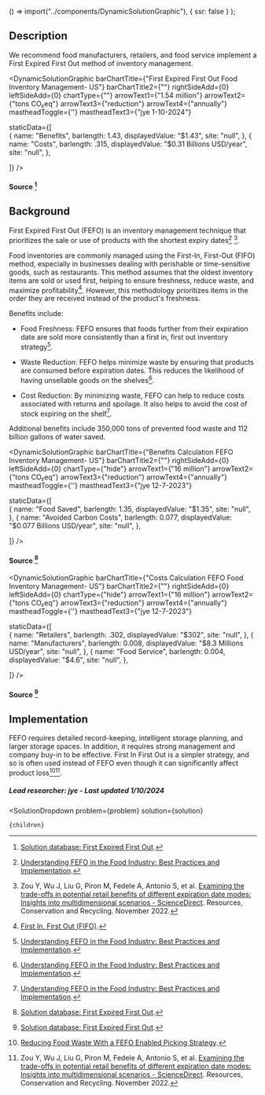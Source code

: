 



  () => import("../components/DynamicSolutionGraphic"),
  { ssr: false }
);




## Description
We recommend food manufacturers, retailers, and food service implement a First Expired First Out method of inventory management.

<DynamicSolutionGraphic
  barChartTitle={"First Expired First Out Food Inventory Management- US"}
  barChartTitle2={""}
  rightSideAdd={0}
  leftSideAdd={0}
  chartType={""}
  arrowText1={"1.54 million"}
  arrowText2={"tons CO₂eq"}
  arrowText3={"reduction"}
  arrowText4={"annually"}
  mastheadToggle={''}
  mastheadText3={"jye 1-10-2024"}
 
 
  staticData={[  
     {
      name: "Benefits",
      barlength: 1.43,
      displayedValue: "$1.43",
      site: "null",
    },
    {
      name: "Costs",
      barlength: .315,
      displayedValue: "$0.31 Billions USD/year",
      site: "null",
    },
       
  ]}
/>
#### Source [^"2"]

## Background

First Expired First Out (FEFO) is an inventory management technique that prioritizes the sale or use of products with the shortest expiry dates[^"3"] [^"5"].

Food inventories are commonly managed using the First-In, First-Out (FIFO) method, especially in businesses dealing with perishable or time-sensitive goods, such as restaurants. This method assumes that the oldest inventory items are sold or used first, helping to ensure freshness, reduce waste, and maximize profitability[^"1"]. However, this methodology prioritizes items in the order they are received instead of the product's freshness.


Benefits include:

- Food Freshness: FEFO ensures that foods further from their expiration date are sold more consistently than a first in, first out inventory strategy[^"3"].

- Waste Reduction: FEFO helps minimize waste by ensuring that products are consumed before expiration dates. This reduces the likelihood of having unsellable goods on the shelves[^"3"].

- Cost Reduction: By minimizing waste, FEFO can help to reduce costs associated with returns and spoilage. It also helps to avoid the cost of stock expiring on the shelf[^"3"].

Additional benefits include 350,000 tons of prevented food waste and 112 billion gallons of water saved.


<DynamicSolutionGraphic
  barChartTitle={"Benefits Calculation FEFO Inventory Management- US"}
  barChartTitle2={""}
  rightSideAdd={0}
  leftSideAdd={0}
  chartType={"hide"}
  arrowText1={"16 million"}
  arrowText2={"tons CO₂eq"}
  arrowText3={"reduction"}
  arrowText4={"annually"}
  mastheadToggle={''}
  mastheadText3={"jye 12-7-2023"}
 
 
  staticData={[  
     {
      name: "Food Saved",
      barlength: 1.35,
      displayedValue: "$1.35",
      site: "null",
    },
    {
      name: "Avoided Carbon Costs",
      barlength: 0.077,
      displayedValue: "$0.077 Billions USD/year",
      site: "null",
    },
       
  ]}
/>
#### Source [^"2"]


<DynamicSolutionGraphic
  barChartTitle={"Costs Calculation FEFO Food Inventory Management- US"}
  barChartTitle2={""}
  rightSideAdd={0}
  leftSideAdd={0}
  chartType={"hide"}
  arrowText1={"16 million"}
  arrowText2={"tons CO₂eq"}
  arrowText3={"reduction"}
  arrowText4={"annually"}
  mastheadToggle={''}
  mastheadText3={"jye 12-7-2023"}
 
 
  staticData={[  
     {
      name: "Retailers",
      barlength: .302,
      displayedValue: "$302",
      site: "null",
    },
    {
      name: "Manufacturers",
      barlength: 0.008,
      displayedValue: "$8.3 Millions USD/year",
      site: "null",
    },
        {
      name: "Food Service",
      barlength: 0.004,
      displayedValue: "$4.6",
      site: "null",
    },
       
  ]}
/>
#### Source [^"2"]

## Implementation

FEFO requires detailed record-keeping, intelligent storage planning, and larger storage spaces. In addition, it requires strong management and company buy-in to be effective. First In First Out is a simpler strategy, and so is often used instead of FEFO even though it can significantly affect product loss[^"4"][^"5"].


##### Lead researcher: jye - Last updated 1/10/2024


[^"1"]:  [First In, First Out (FIFO)](https://www.statefoodsafety.com/Resources/Resources/april-cartoon-first-in-first-out-fifo).
[^"2"]:  [Solution database: First Expired First Out](https://insights-engine.refed.org/solution-database/first-expired-first-out).
[^"3"]:  [Understanding FEFO in the Food Industry: Best Practices and Implementation](https://www.inecta.com/blog/understanding-fefo-method-in-the-food-industry-importance-best-practices-and-implementation).
[^"4"]:  [Reducing Food Waste With a FEFO Enabled Picking Strategy](https://blog.vision33.com/reducing-food-waste-with-a-fefo-enabled-picking-strategy).
[^"5"]: Zou Y, Wu J, Liu G, Piron M, Fedele A, Antonio S, et al.  [Examining the trade-offs in potential retail benefits of different expiration date modes: Insights into multidimensional scenarios - ScienceDirect](https://www.sciencedirect.com/science/article/abs/pii/S0921344922003548). Resources, Conservation and Recycling. November 2022.




  <SolutionDropdown
    problem={problem}
    solution={solution}
  >
    {children}
  </SolutionDropdown>



